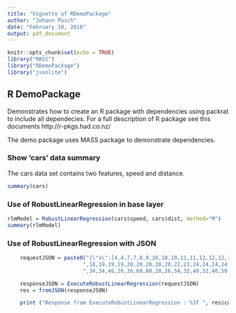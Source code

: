 ```yaml
---
title: "Vignette of RDemoPackage"
author: "Johann Posch"
date: "February 10, 2016"
output: pdf_document
---
```


```r
knitr::opts_chunk$set(echo = TRUE)
library("MASS")
library("RDemoPackage")
library("jsonlite")

```

## R DemoPackage

Demonstrates how to create an R package with dependencies using packrat to include all dependecies. 
For a full description of R package see this documents http://r-pkgs.had.co.nz/

The demo package uses MASS package to demonstrate dependencies.

### Show 'cars' data summary

The cars data set contains two features, speed and distance.

```r

summary(cars)

```

### Use of RobustLinearRegression in base layer

```r

rlmModel = RobustLinearRegression(cars$speed, cars$dist, method="M")
summary(rlmModel)

```

### Use of RobustLinearRegression with JSON 

```r

    requestJSON = paste0("{\"x\":[4,4,7,7,8,9,10,10,10,11,11,12,12,12,12,13,13,13,13,14,14,14,14,15,15,15,16,16,17,17,17,18,18,18",
                        ",18,19,19,19,20,20,20,20,20,22,23,24,24,24,24,25],\"y\":[2,10,4,22,16,10,18,26,34,17,28,14,20,24,28,26",
                        ",34,34,46,26,36,60,80,20,26,54,32,40,32,40,50,42,56,76,84,36,46,68,32,48,52,56,64,66,54,70,92,93,120,85]}")

    responseJSON = ExecuteRobustLinearRegression(requestJSON)
    res = fromJSON(responseJSON)

    print ("Response from ExecuteRobustLinearRegression : %3f ", res$coefficients )

```


